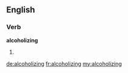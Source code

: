 ==English==

===Verb===
'''alcoholizing'''

# {{present participle of|[[alcoholize]]}}

[[de:alcoholizing]]
[[fr:alcoholizing]]
[[my:alcoholizing]]